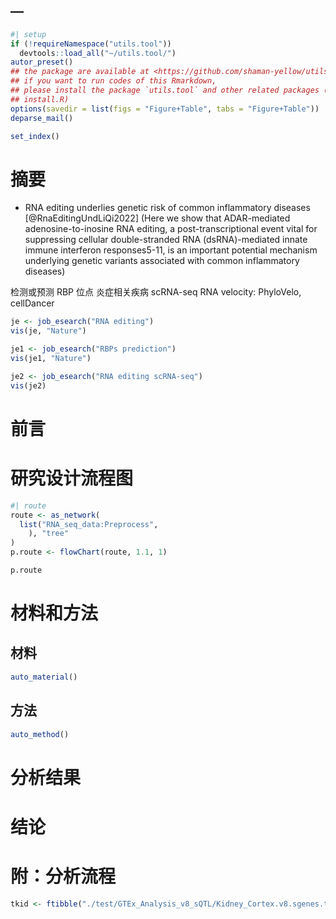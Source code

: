 ---
---

```r
#| setup
if (!requireNamespace("utils.tool"))
  devtools::load_all("~/utils.tool/")
autor_preset()
## the package are available at <https://github.com/shaman-yellow/utils.tool>
## if you want to run codes of this Rmarkdown,
## please install the package `utils.tool` and other related packages (run
## install.R)
options(savedir = list(figs = "Figure+Table", tabs = "Figure+Table"))
deparse_mail()
```

```r
set_index()
```

# 摘要 {#abstract}

- RNA editing underlies genetic risk of common inflammatory diseases
  [@RnaEditingUndLiQi2022]
  (Here we show that ADAR-mediated adenosine-to-inosine RNA editing, a
  post-transcriptional event vital for suppressing cellular double-stranded RNA
  (dsRNA)-mediated innate immune interferon responses5-11, is an important
  potential mechanism underlying genetic variants associated with common
  inflammatory diseases)

检测或预测 RBP 位点
炎症相关疾病
scRNA-seq
RNA velocity: PhyloVelo, cellDancer

```r
je <- job_esearch("RNA editing")
vis(je, "Nature")

je1 <- job_esearch("RBPs prediction")
vis(je1, "Nature")

je2 <- job_esearch("RNA editing scRNA-seq")
vis(je2)
```

# 前言 {#introduction}

# 研究设计流程图 {#route}

```r
#| route
route <- as_network(
  list("RNA_seq_data:Preprocess",
    ), "tree"
)
p.route <- flowChart(route, 1.1, 1)
```

```r
p.route
```

# 材料和方法 {#methods}

## 材料

```r
auto_material()
```

## 方法

```r
auto_method()
```

# 分析结果 {#results}

# 结论 {#dis}

# 附：分析流程 {#workflow}

```r
tkid <- ftibble("./test/GTEx_Analysis_v8_sQTL/Kidney_Cortex.v8.sgenes.txt.gz")
```
